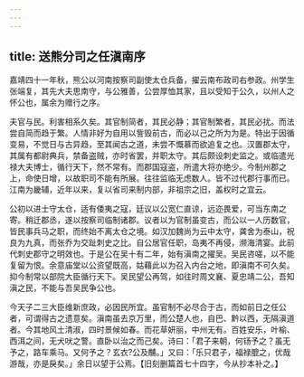 ```yaml
---
---
---
```

title: 送熊分司之任滇南序
---



嘉靖四十一年秋，熊公以河南按察司副使太仓兵备，擢云南布政司右参政。州学生张端复，其先大夫思南守，与公雅善，公尝厚恤其家，且以受知于公久，以州人之怀公也，属余为赠行之序。

夫官与民。利害相系久矣。其官制简者，其民必静；其官制繁者，其民必扰。而法尝自简而趋于繁。人情非好为自用以訾毁前古，而必以己之所为为是。特出于因循变易，不觉日与古异趋，至其闻古之道，未尝不慨慕而欲追复之也。汉置郡太守，其属有都尉典兵，禁备盗贼，亦时省罢，并职太守。其后颇设刺史监之。或临遣光禄大夫博士，循行天下，然不常有。而郡国寇盗，所遣大将亦绝少。今制州郡之上，命使日增，以故职司不能有所展。往往监临无虑数人。皆不过代郡行事而已。江南为畿辅，近年以来，复以省司来制内部，非祖宗之旧，盖权时之宜云。

公初以进士守太仓，适有倭夷之寇，廷议以公宽仁直谅，远迩畏爱，可当东南之寄。稍迁郡丞，遂以按察司临制诸郡。议者以为官制虽变古，而公以一人历数官，皆民事兵马之职，而终始不离太仓之境。如汉加魏尚为云中太守，龚舍为泰山，祝良为九真，而张乔为交趾刺史之比。自公居官任职，岛夷不再侵，濒海清宴。此前代刺史郡守之明效也。于是公在吴十有二年，始有滇南之擢吴。吴民咨嗟，以不能复留为恨。余意庙堂以公资望既高，姑藉此以为召入内台之地，即滇南不可久矣。抑今制常以部院大臣循行天下。吴民望公再驾，如往时周文襄、夏忠靖二公，吾知滇之民，不能与吾吴民争公也。

今天子二三大臣维新庶政，必因民所宜。虽官制不必尽合于古，而如前日之任公者，可谓得古之遗意矣。滇南虽去京万里，而公楚人也，自巴、黔以西，无隔滇道者。今其地风土清淑，四时景候如春。而花草妍丽，中州无有。百姓安乐，叶榆、西洱之间，无犬吠之警。直卧以治之而己矣。诗曰：「君子来朝，何钖予之？虽无予之，路车乘马。又何予之？玄衣?公及黼。」又曰：「乐只君子，福禄膍之，优哉游哉，亦是戾矣。」余日以望于公焉。【旧刻删篇首七十四字，今从抄本补之。】